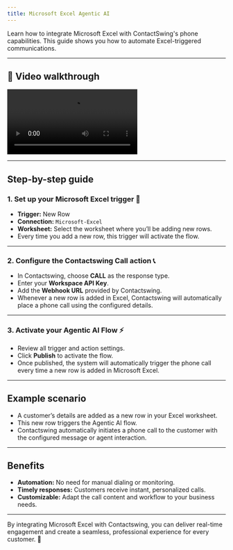 ```yaml
---
title: Microsoft Excel Agentic AI
---
```


Learn how to integrate Microsoft Excel with ContactSwing's phone capabilities. This guide shows you how to automate Excel-triggered communications.

---

## 🎥 Video walkthrough

<div class="card-video">
  <video 
    src="https://storage.googleapis.com/helpsessionvideos/Contactswing/Videos/microsoft.mp4" 
    autoplay 
    playsinline 
    controls 
    title="Microsoft Excel to Contactswing Workflow"
  ></video>
</div>

---

## Step-by-step guide

### 1. Set up your Microsoft Excel trigger 📝

- **Trigger:** New Row
- **Connection:** `Microsoft-Excel`
- **Worksheet:** Select the worksheet where you’ll be adding new rows.
- Every time you add a new row, this trigger will activate the flow.

---

### 2. Configure the Contactswing Call action 📞

- In Contactswing, choose **CALL** as the response type.
- Enter your **Workspace API Key**.
- Add the **Webhook URL** provided by Contactswing.
- Whenever a new row is added in Excel, Contactswing will automatically place a phone call using the configured details.

---

### 3. Activate your Agentic AI Flow ⚡

- Review all trigger and action settings.
- Click **Publish** to activate the flow.
- Once published, the system will automatically trigger the phone call every time a new row is added in Microsoft Excel.

---

## Example scenario

- A customer’s details are added as a new row in your Excel worksheet.
- This new row triggers the Agentic AI flow.
- Contactswing automatically initiates a phone call to the customer with the configured message or agent interaction.

---

## Benefits

- **Automation:** No need for manual dialing or monitoring.
- **Timely responses:** Customers receive instant, personalized calls.
- **Customizable:** Adapt the call content and workflow to your business needs.

---

By integrating Microsoft Excel with Contactswing, you can deliver real-time engagement and create a seamless, professional experience for every customer. 🤖
